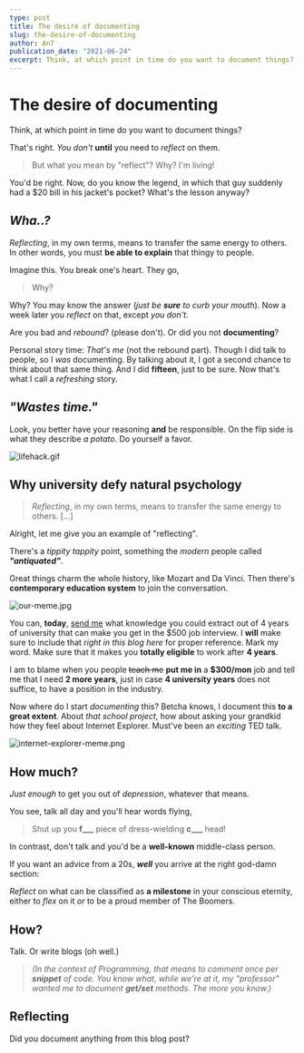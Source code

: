 ```yaml
---
type: post
title: The desire of documenting
slug: the-desire-of-documenting
author: An7
publication_date: "2021-06-24"
excerpt: Think, at which point in time do you want to document things?
---
```


# The desire of documenting

Think, at which point in time do you want to document things?

That's right. _You don't_ **until** you need to _reflect_ on them.

> But what you mean by "reflect"? Why? I'm living!

You'd be right. Now, do you know the legend, in which that guy suddenly had a
$20 bill in his jacket's pocket? What's the lesson anyway?

## _Wha..?_

_Reflecting_, in my own terms, means to transfer the same energy to others. In
other words, you must **be able to explain** that thingy to people.

Imagine this. You break one's heart. They go,

> Why?

Why? You may know the answer (_just be **sure** to curb your mouth_). Now a week
later you _reflect_ on that, except _you don't_.

Are you bad and _rebound_? (please don't). Or did you not **documenting**?

Personal story time: _That's me_ (not the rebound part). Though I did talk to
people, so I _was_ documenting. By talking about it, I got a second chance to
think about that same thing. And I did **fifteen**, just to be sure. Now that's
what I call a _refreshing_ story.

## _"Wastes time."_

Look, you better have your reasoning **and** be responsible. On the flip side is
what they describe _a potato_. Do yourself a favor.

![lifehack.gif](/images/lifehack.gif)

## Why university defy natural psychology

> _Reflecting_, in my own terms, means to transfer the same energy to others.
> \[...\]

Alright, let me give you an example of "reflecting".

There's a _tippity tappity_ point, something the _modern_ people called
**_"antiquated"_**.

Great things charm the whole history, like Mozart and Da Vinci. Then there's
**contemporary education system** to join the conversation.

![our-meme.jpg](/images/our-meme.jpg)

You can, **today**, [send me](mailto:xuanan2001@gmail.com) what knowledge you
could extract out of 4 years of university that can make you get in the $500 job
interview. I **will** make sure to include that _right in this blog here_ for
proper reference. Mark my word. Make sure that it makes you **totally eligible**
to work after **4 years**.

I am to blame when you people ~~teach me~~ **put me in** a **$300/mon** job and
tell me that I need **2 more years**, just in case **4 university years** does
not suffice, to have a position in the industry.

Now where do I start _documenting_ this? Betcha knows, I document this **to a
great extent**. About _that school project_, how about asking your grandkid how
they feel about Internet Explorer. Must've been an _exciting_ TED talk.

![internet-explorer-meme.png](/images/internet-explorer-meme.png)

## How much?

_Just enough_ to get you out of _depression_, whatever that means.

You see, talk all day and you'll hear words flying,

> Shut up you **f\_\_\_** piece of dress-wielding **c\_\_\_** head!

In contrast, don't talk and you'd be a **well-known** middle-class person.

If you want an advice from a 20s, **_well_** you arrive at the right god-damn
section:

_Reflect_ on what can be classified as **a milestone** in your conscious
eternity, either to _flex_ on it _or_ to be a proud member of The Boomers.

## How?

Talk. Or write blogs (oh well.)

> _(In the context of Programming, that means to comment once per **snippet** of
> code. You know what, while we're at it, my "professor" wanted me to document
> **get/set** methods. The more you know.)_

## Reflecting

Did you document anything from this blog post?
